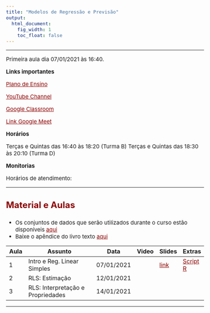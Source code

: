 ```yaml
---
title: "Modelos de Regressão e Previsão"
output:
  html_document:
    fig_width: 1
    toc_float: false    
---
```


<style type="text/css">
.nav.navbar-nav.navbar-right a {
    color: white;
}
.navbar {
  background-color:maroon;
  border-color:black;
  icon-color:white;
}
.navbar-brand {
color:black!important;
}
body{ /* Normal  */
      font-size: 15px;
  }
h1.title {
  font-size: 32px;
}
h3 { /* Header 3 */
  font-size: 24px;
  color: DarkRed;
}
</style>

<style>
a:link {
    color: darkred;
}
a:visited {
    color: darkred;
}
a:hover {
    color: blue;
}
.column-f1{
  float: left;
  width: 20%;
  text-align: left;
}
.column-f2{
  float: right;
  width: 20%;
  text-align: right;
}
</style>

----

Primeira aula dia 07/01/2021 às 16:40.

**Links importantes**

[Plano de Ensino](MRP/PlanoEnsino.pdf) 

[YouTube Channel](https://www.youtube.com/playlist?list=PLrqJCLOY0EkDnnNuVz4FEKXoM6nDqxrgu) 

[Google Classroom](https://classroom.google.com/c/MjUwMTAwMjUyOTcy?cjc=pad4hj5)  

[Link Google Meet](https://meet.google.com/lookup/gde3vhhxvi)  


**Horários**

Terças e Quintas das 16:40 às 18:20 (Turma B)
Terças e Quintas das 18:30 às 20:10 (Turma D)


**Monitorias**

Horários de atendimento:



----

### **Material e Aulas**

- Os conjuntos de dados que serão utilizados durante o curso estão disponíveis [aqui](MRP/DadosMRP.zip) 
- Baixe o apêndice do livro texto [aqui](MRP/Apendice_Livro.pdf) 


| Aula   | Assunto                           | Data       | Video | Slides | Extras |
|--------|-----------------------------------|------------|-------|--------|--------|
| 1      | Intro e Reg. Linear Simples       | 07/01/2021 |       | [link](MRP/Aula01.pdf)        | [Script R](MRP/EDA_Aula1.R)         |
| 2      | RLS: Estimação                    | 12/01/2021 |       |        |        |
| 3      | RLS: Interpretação e Propriedades | 14/01/2021 |       |        |        |













---- 
